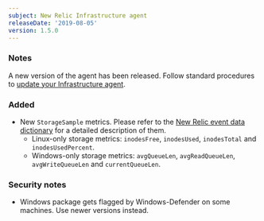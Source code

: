 ```yaml
---
subject: New Relic Infrastructure agent
releaseDate: '2019-08-05'
version: 1.5.0
---
```


### Notes

A new version of the agent has been released. Follow standard procedures to [update your Infrastructure agent](/docs/infrastructure/new-relic-infrastructure/installation/update-infrastructure-agent).

### Added

* New `StorageSample` metrics. Please refer to the [New Relic event data dictionary](https://docs.newrelic.com/attribute-dictionary) for a detailed description of them.
  * Linux-only storage metrics: `inodesFree`, `inodesUsed`, `inodesTotal` and `inodesUsedPercent`.
  * Windows-only storage metrics: `avgQueueLen`, `avgReadQueueLen`, `avgWriteQueueLen` and `currentQueueLen`.

### Security notes

* Windows package gets flagged by Windows-Defender on some machines. Use newer versions instead.
